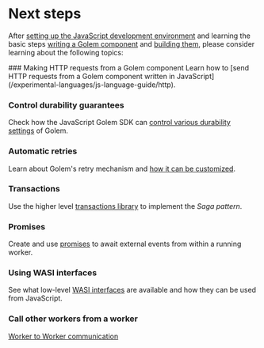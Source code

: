 
# Next steps

After [setting up the JavaScript development environment](/experimental-languages/js-language-guide/setup) and learning the basic steps [writing a Golem component](/experimental-languages/js-language-guide/defining-components) and [building them](/experimental-languages/js-language-guide/building-components), please consider learning about the following topics:

<Steps>
### Making HTTP requests from a Golem component
Learn how to [send HTTP requests from a Golem component written in JavaScript](/experimental-languages/js-language-guide/http).

### Control durability guarantees

Check how the JavaScript Golem SDK can [control various durability settings](/experimental-languages/js-language-guide/durability) of Golem.

### Automatic retries

Learn about Golem's retry mechanism and [how it can be customized](/experimental-languages/js-language-guide/retries).

### Transactions

Use the higher level [transactions library](/experimental-languages/js-language-guide/transactions) to implement the _Saga pattern_.

### Promises

Create and use [promises](/experimental-languages/js-language-guide/promises) to await external events from within a running worker.

### Using WASI interfaces

See what low-level [WASI interfaces](/experimental-languages/js-language-guide/wasi) are available and how they can be used from JavaScript.

### Call other workers from a worker

[Worker to Worker communication](/experimental-languages/js-language-guide/rpc)

</Steps>
